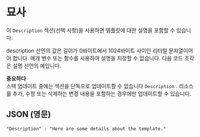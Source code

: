 # 묘사

이 `Description` 섹션(선택 사항)을 사용하면 템플릿에 대한 설명을 포함할 수 있습니다.

description 선언의 값은 길이가 0바이트에서 1024바이트 사이인 리터럴 문자열이어야 합니다. 매개 변수 또는 함수를 사용하여 설명을 지정할 수 없습니다. 다음 코드 조각은 설명 선언의 예입니다.

**중요하다**  
스택 업데이트 중에는 섹션을 단독으로 업데이트할 수 없습니다 `Description` . 리소스를 추가, 수정 또는 삭제하는 변경 내용을 포함하는 경우에만 업데이트할 수 있습니다.

## JSON (영문)

```
"Description" : "Here are some details about the template."
```
